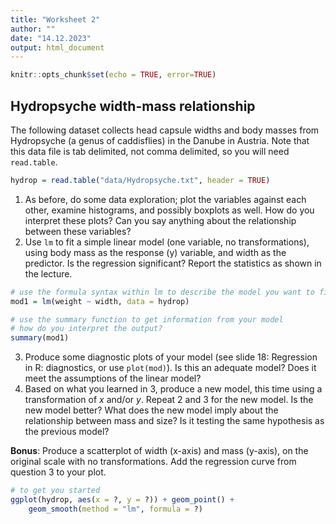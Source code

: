 ```yaml
---
title: "Worksheet 2"
author: ""
date: "14.12.2023"
output: html_document
---
```


```r
knitr::opts_chunk$set(echo = TRUE, error=TRUE)
```


## Hydropsyche width-mass relationship

The following dataset collects head capsule widths and body masses from Hydropsyche (a genus of caddisflies) in the Danube in Austria. Note that this data file is tab delimited, not comma delimited, so you will need `read.table`.

```r
hydrop = read.table("data/Hydropsyche.txt", header = TRUE)
```

1. As before, do some data exploration; plot the variables against each other, examine histograms, and possibly boxplots as well. How do you interpret these plots? Can you say anything about the relationship between these variables?
2. Use `lm` to fit a simple linear model (one variable, no transformations), using body mass as the response (y) variable, and width as the predictor. Is the regression significant? Report the statistics as shown in the lecture.

```r
# use the formula syntax within lm to describe the model you want to fit
mod1 = lm(weight ~ width, data = hydrop)

# use the summary function to get information from your model
# how do you interpret the output?
summary(mod1)
```


3. Produce some diagnostic plots of your model (see slide 18: Regression in R: diagnostics, or use `plot(mod)`). Is this an adequate model? Does it meet the assumptions of the linear model?
4. Based on what you learned in 3, produce a new model, this time using a transformation of $x$ and/or $y$. Repeat 2 and 3 for the new model. Is the new model better? What does the new model imply about the relationship between mass and size? Is it testing the same hypothesis as the previous model?

**Bonus**: Produce a scatterplot of width (x-axis) and mass (y-axis), on the original scale with no transformations. Add the regression curve from question 3 to your plot.

```r
# to get you started
ggplot(hydrop, aes(x = ?, y = ?)) + geom_point() + 
	geom_smooth(method = "lm", formula = ?)
```


